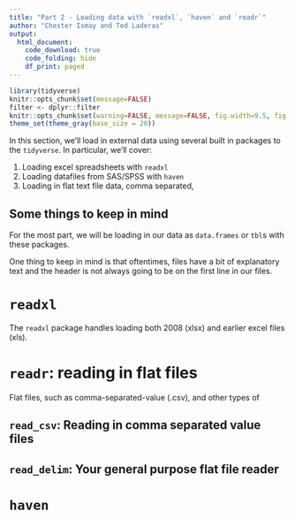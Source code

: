 ```yaml
---
title: "Part 2 - Loading data with `readxl`, `haven` and `readr`"
author: "Chester Ismay and Ted Laderas"
output: 
  html_document:
    code_download: true
    code_folding: hide
    df_print: paged
---
```


```r
library(tidyverse)
knitr::opts_chunk$set(message=FALSE)
filter <- dplyr::filter
knitr::opts_chunk$set(warning=FALSE, message=FALSE, fig.width=9.5, fig.height=4.5, comment=NA, rows.print=16, out.width = "\\textwidth")
theme_set(theme_gray(base_size = 20))
```

In this section, we'll load in external data using several built in packages to the `tidyverse`. In particular, we'll cover:

1. Loading excel spreadsheets with `readxl`
2. Loading datafiles from SAS/SPSS with `haven`
3. Loading in flat text file data, comma separated, 

## Some things to keep in mind

For the most part, we will be loading in our data as `data.frames` or `tbl`s with these packages. 

One thing to keep in mind is that oftentimes, files have a bit of explanatory text and the header is not always going to be on the first line in our files.

# `readxl`

The `readxl` package handles loading both 2008 (xlsx) and earlier excel files (xls).

# `readr`: reading in flat files

Flat files, such as comma-separated-value (.csv), and other types of 

## `read_csv`: Reading in comma separated value files

## `read_delim`: Your general purpose flat file reader

# `haven`



